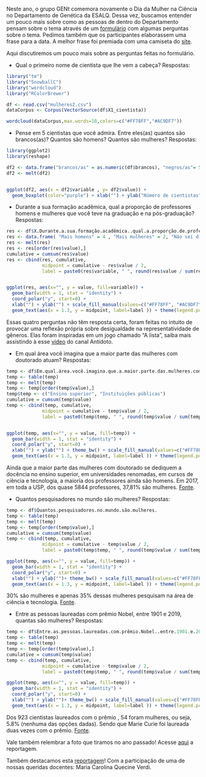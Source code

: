 Neste ano, o grupo GENt comemora novamente o Dia da Mulher na Ciência no Departamento de Genética da ESALQ. Dessa vez, buscamos entender um pouco mais sobre como as pessoas de dentro do Departamento pensam sobre o tema através de um [formulário](https://forms.gle/poyF5XtjpB2dgi5W6) com algumas perguntas sobre o tema. Pedimos também que os participantes elaborassem uma frase para a data. A melhor frase foi premiada com uma camiseta do [site]().

Aqui discutiremos um pouco mais sobre as perguntas feitas no formulário.

* Qual o primeiro nome de cientista que lhe vem a cabeça?
Respostas:

```r
library("tm")
library("SnowballC")
library("wordcloud")
library("RColorBrewer")

df <- read.csv("mulheres2.csv")
dataCorpus <- Corpus(VectorSource(df$X1_cientista))

wordcloud(dataCorpus,max.words=10,colors=c("#FF78FF","#AC9DF7"))
```


* Pense em 5 cientistas que você admira. Entre eles(as) quantos são brancos(as)? Quantos são homens? Quantos são mulheres? 
Respostas:

```r
library(ggplot2)
library(reshape)

df2 <- data.frame("brancos/as" = as.numeric(df$brancos), "negros/as"= 5- as.numeric(df$brancos), "homens" = as.numeric(df$homens), "mulheres" = 5 - as.numeric(df$homens)) 
df2 <- melt(df2)


ggplot(df2, aes(x = df2$variable , y= df2$value)) +
  geom_boxplot(color="purple") + xlab("") + ylab("Número de cientistas") + theme_bw()
```


* Durante a sua formação acadêmica, qual a proporção de professores homens e mulheres que você teve na graduação e na pós-graduação?
Respostas:

```r
res <- df$X.Durante.a.sua.formação.acadêmica..qual.a.proporção.de.professores.homens.e.mulheres.que.você.teve.na.graduação.e.na.pós.graduação.
res <- data.frame( "Mais homens" = 4 , "Mais mulheres" = 2, "Não sei dizer" = 1)
res <- melt(res)
res <- res[order(res$value),]
cumulative = cumsum(res$value)
res <- cbind(res, cumulative,
             midpoint = cumulative - res$value / 2,
             label = paste0(res$variable, " ", round(res$value / sum(res$value) * 100, 1), "%"))


ggplot(res, aes(x="", y = value, fill=variable)) + 
  geom_bar(width = 1, stat = "identity") +
  coord_polar("y", start=0) +
  xlab("") + ylab("") + scale_fill_manual(values=c("#FF78FF", "#AC9DF7", "#D3B7DF"), name="") +  
  geom_text(aes(x = 1.3, y = midpoint, label=label )) + theme(legend.position = "none")


```


Essas quatro perguntas não têm resposta certa, foram feitas no intuito de provocar uma reflexão própria sobre desigualdade na representatividade de gêneros. Elas foram inspiradas em um jogo chamado "A lista", saiba mais assistindo à esse [vídeo](https://www.youtube.com/watch?v=6YB1jaMbmv4) do canal Antídoto.


* Em qual área você imagina que a maior parte das mulheres com doutorado atuam?
Respostas:

```r
temp <- df$Em.qual.área.você.imagina.que.a.maior.parte.das.mulheres.com.doutorado.atuam.
temp <- table(temp)
temp <- melt(temp)
temp <- temp[order(temp$value),]
temp$temp <- c("Ensino superior", "Instituições públicas")
cumulative = cumsum(temp$value)
temp <- cbind(temp, cumulative,
             midpoint = cumulative - temp$value / 2,
             label = paste0(temp$temp, " ", round(temp$value / sum(temp$value) * 100, 1), "%"))


ggplot(temp, aes(x="", y = value, fill=temp)) + 
  geom_bar(width = 1, stat = "identity") +
  coord_polar("y", start=0) +
  xlab("") + ylab("") + theme_bw() + scale_fill_manual(values=c("#FF78FF", "#AC9DF7", "#D3B7DF"), name="") +
  geom_text(aes(x = 1.3, y = midpoint, label=label )) + theme(legend.position = "none")

```

Ainda que a maior parte das mulheres com doutorado se dediquem a docência no ensino superior, em universidades renomadas, em cursos de ciência e tecnologia, a maioria dos professores ainda são homens. Em 2017, em toda a USP, dos quase 5844 professores, 37,81% são mulheres. [Fonte](https://jornal.usp.br/universidade/mulheres-fazem-ciencia-mas-ainda-estao-longe-do-topo/).


* Quantos pesquisadores no mundo são mulheres?
Respostas:

```r
temp <- df$Quantos.pesquisadores.no.mundo.são.mulheres.
temp <- table(temp)
temp <- melt(temp)
temp <- temp[order(temp$value),]
cumulative = cumsum(temp$value)
temp <- cbind(temp, cumulative,
             midpoint = cumulative - temp$value / 2,
             label = paste0(temp$temp, " ", round(temp$value / sum(temp$value) * 100, 1), "%"))

ggplot(temp, aes(x="", y = value, fill=temp)) + 
  geom_bar(width = 1, stat = "identity") +
  coord_polar("y", start=0) +
  xlab("") + ylab("")+ theme_bw() + scale_fill_manual(values=c("#FF78FF", "#AC9DF7", "#D3B7DF"), name="") +
  geom_text(aes(x = 1.3, y = midpoint, label=label )) + theme(legend.position = "none")
```


30% são mulheres e apenas 35% dessas mulheres pesquisam na área de ciência e tecnologia. [Fonte](https://www.unwomen.org/en/news/in-focus/international-day-of-women-and-girls-in-science).

* Entre as pessoas laureadas com prêmio Nobel, entre 1901 e 2019, quantas são mulheres?
Respostas:

```r
temp <- df$Entre.as.pessoas.laureadas.com.prêmio.Nobel..entre.1901.e.2019..quantas.são.mulheres.
temp <- table(temp)
temp <- melt(temp)
temp <- temp[order(temp$value),]
cumulative = cumsum(temp$value)
temp <- cbind(temp, cumulative,
             midpoint = cumulative - temp$value / 2,
             label = paste0(temp$temp, " ", round(temp$value / sum(temp$value) * 100, 1), "%"))

ggplot(temp, aes(x="", y = value, fill=temp)) + 
  geom_bar(width = 1, stat = "identity") +
  coord_polar("y", start=0) +
  xlab("") + ylab("")+ theme_bw() + scale_fill_manual(values=c("#FF78FF", "#AC9DF7", "#D3B7DF"), name="") +
  geom_text(aes(x = 1.3, y = midpoint, label=label )) + theme(legend.position = "none")
```

Dos 923 cientistas laureados com o prêmio , 54 foram mulheres, ou seja, 5.8% (nenhuma das opções dadas). Sendo que Marie Curie foi laureada duas vezes com o prêmio. [Fonte](https://www.nobelprize.org/prizes/facts/nobel-prize-facts/).


Vale também relembrar a foto que tiramos no ano passado! Acesse [aqui](https://www.esalq.usp.br/banco-de-noticias/esalqueanas-celebram-dia-internacional-das-mulheres-na-ci%C3%AAncia) a reportagem.

Também destacamos esta [reportagem](https://jornal.usp.br/universidade/mulheres-fazem-ciencia-mas-ainda-estao-longe-do-topo/)! Com a participação de uma de nossas queridas docentes: Maria Carolina Quecine Verdi.
